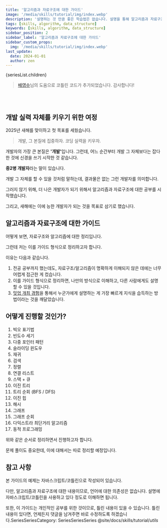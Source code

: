 ```yaml
---
title: '알고리즘과 자료구조에 대한 가이드'
image: '/media/skills/tutorial/img/index.webp'
description: '설명하는 것 만큼 좋은 학습법은 없습니다. 설명을 통해 알고리즘과 자료구조를 제대로 익혀보고자 합니다.'
tags: [skills, algorithm, data_structure]
keywords: [skills, algorithm, data_structure]
sidebar_position: 2
sidebar_label: '알고리즘과 자료구조에 대한 가이드'
sidebar_custom_props:
  img: '/media/skills/tutorial/img/index.webp'
last_update:
  date: 2024-01-01
  author: zen
---
```



<Series title={seriesList.title}>{seriesList.children}</Series>

> [배영수](https://github.com/Bongpal-dev)님의 도움으로 코틀린 코드가 추가되었습니다. 감사합니다!

<br />
<br />

## 개발 실력 자체를 키우기 위한 여정

2025년 새해를 맞이하고 첫 목표를 세웠습니다.

> 개발, 그 본질에 집중하자. 코딩 실력을 키우자.

개발자의 가장 큰 본질은 <strong>'개발'</strong>입니다. 그런데, 어느 순간부터 개발 그 자체보다는 잡다한 것에 신경을 쓰기 시작한 것 같습니다.

<strong>중2병 개발자</strong>라는 말이 있습니다.

개발 그 자체를 할 수 있을 것처럼 말하는데, 결과물은 없는 그런 개발자를 의미합니다.

그러지 않기 위해, 더 나은 개발자가 되기 위해서 알고리즘과 자료구조에 대한 공부를 시작했습니다.

그리고, 새해에는 이에 능한 개발자가 되는 것을 목표로 삼기로 했습니다.

## 알고리즘과 자료구조에 대한 가이드

어떻게 보면, 자료구조와 알고리즘에 대한 정리입니다.

그런데 저는 이를 가이드 형식으로 정리하고자 합니다.

이유는 다음과 같습니다.

1. 전공 공부까지 했는데도, 자료구조/알고리즘이 명확하게 이해되지 않은 데에는 너무 어렵게 접근한 게 컸습니다.
2. 이를 가이드 형식으로 정리하면, 나만의 방식으로 이해하고, 다른 사람에게도 설명할 수 있을 것입니다.
3. [밋업 개최 경험](/blog/2024/2024-12-21-hosting-meetup/)을 통해서 누군가에게 설명하는 게 가장 빠르게 지식을 습득하는 방법이라는 것을 깨달았습니다.

## 어떻게 진행할 것인가?

1. 빅오 표기법
2. 빈도수 세기
3. 다중 포인터 패턴
4. 슬라이딩 윈도우
5. 재귀
6. 검색
7. 정렬
8. 연결 리스트
9. 스택 + 큐
10. 이진 트리
11. 트리 순회 (BFS / DFS)
12. 이진 힙
13. 해시
14. 그래프
15. 그래프 순회
16. 다익스트라 최단거리 알고리즘
17. 동적 프로그래밍

위와 같은 순서로 정리하면서 진행하고자 합니다.

문제 풀이도 중요한데, 이에 대해서는 따로 정리할 예정입니다.

## 참고 사항

본 가이드의 예제는 자바스크립트/코틀린으로 작성되어 있습니다.

다만, 알고리즘과 자료구조에 대한 내용이므로, 언어에 대한 의존성은 없습니다. 설명에 자바스크립트/코틀린을 사용하고 있다 정도로 이해하면 됩니다.

또한, 이 가이드는 개인적인 공부를 위한 것이므로, 틀린 내용이 있을 수 있습니다. 틀린 내용이 있다면, 언제든지 댓글을 남겨주면 바로 수정하도록 하겠습니다.SeriesSeriesCategory: SeriesSeriesSeries
@site/docs/skills/tutorial/_utils_
